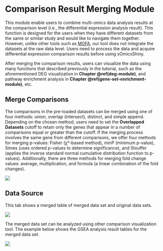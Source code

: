 # Comparison Result Merging Module

This module enable users to combine multi-omics data analysis results at the comparison level (i.e., the differential expression analysis result). This function is designed for the users when they have different datasets from the same or similar study and would like to navigate them together. However, unlike other tools such as [MOFA](https://www.embopress.org/doi/full/10.15252/msb.20178124){target="_blank"}, our tool does not integrate the datasets at the raw data level. Users need to process the data and acquire differential expression comparison results before using xOmicsShiny.

After merging the comparison results, users can visualize the data using many functions that described previously in the tutorial, such as the aforementioned DEG visualization in **Chapter \@ref(deg-module)**, and pathway enrichment analysis in **Chapter \@ref(gene-set-enrichment-module)**, etc.

## Merge Comparisons

The comparisons in the pre-loaded datasets can be merged using one of four methods: union, overlap (intersect), distinct, and simple append. Depending on the chosen method, users need to set the **Overlapped Datasets** cutoff to retain only the genes that appear in a number of comparisons equal or greater than the cutoff. If the merging process involves the same gene from different comparisons, we offer four methods for merging p-values: Fisher (χ²-based method), minP (minimum p-value), Simes (uses ordered p-values to determine significance), and Stouffer (applies the inverse standard normal cumulative distribution function to p-values). Additionally, there are three methods for merging fold change values: average, multiplication, and formula (a linear combination of the fold changes).

[![](`r pic_path`f18-1.png)](`r pic_path`f18-1.png)

## Data Source

This tab shows a merged table of merged data set and original data sets.

[![](`r pic_path`f18-2.png)](`r pic_path`f18-2.png)

The merged data set can be analyzed using other comparison visualization tool. The example below shows the GSEA analysis result tables for the merged data set.

[![](`r pic_path`f18-3.png)](`r pic_path`f18-3.png)
